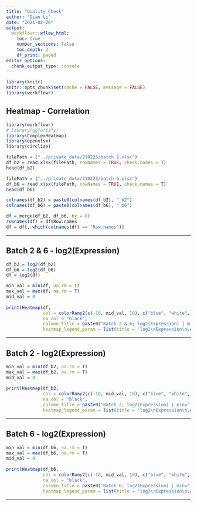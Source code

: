 ```yaml
---
title: "Quality Check"
author: "Dian Li"
date: "2021-02-26"
output: 
  workflowr::wflow_html:
    toc: true
    number_sections: false
    toc_depth: 2
    df_print: paged
editor_options:
  chunk_output_type: console
---
```


```r
library(knitr)
knitr::opts_chunk$set(cache = FALSE, message = FALSE)
library(workflowr)
```

## **Heatmap - Correlation** 

```r
library(workflowr)
# library(ggfortify)
library(ComplexHeatmap)
library(openxlsx)
library(circlize)
```

```r
filePath = ("../private_data/210225/batch 2.xlsx")
df_b2 = read.xlsx(filePath, rowNames = TRUE, check.names = T)
head(df_b2)

filePath = ("../private_data/210225/batch 6.xlsx")
df_b6 = read.xlsx(filePath, rowNames = TRUE, check.names = T)
head(df_b6)

colnames(df_b2) = paste0(colnames(df_b2), "_b2")
colnames(df_b6) = paste0(colnames(df_b6), "_b6")

df = merge(df_b2, df_b6, by = 0)
rownames(df) = df$Row.names
df = df[,-which(colnames(df) == "Row.names")]
```

-----

## **Batch 2 & 6 - log2(Expression)** 
```r
df_b2 = log2(df_b2)
df_b6 = log2(df_b6)
df = log2(df)

min_val = min(df, na.rm = T)
max_val = max(df, na.rm = T)
mid_val = 0
           
print(Heatmap(df, 
              col = colorRamp2(c(-10, mid_val, 10), c("blue", "white", "red")),
              na_col = "black",
              column_title = paste0("Batch 2 & 6; log2(Expression) | min=", sprintf("%.1f", min_val), " | max=", sprintf("%.1f", max_val)),
              heatmap_legend_param = list(title = "log2\nExpression\nLevel")))
``` 

-----
       
## **Batch 2 - log2(Expression)** 
```r
min_val = min(df_b2, na.rm = T)
max_val = max(df_b2, na.rm = T)
mid_val = 0
           
print(Heatmap(df_b2, 
              col = colorRamp2(c(-10, mid_val, 10), c("blue", "white", "red")),
              na_col = "black",
              column_title = paste0("Batch 2; log2(Expression) | min=", sprintf("%.1f", min_val), " | max=", sprintf("%.1f", max_val)),
              heatmap_legend_param = list(title = "log2\nExpression\nLevel")))
``` 

-----
       
## **Batch 6 - log2(Expression)** 
```r
min_val = min(df_b6, na.rm = T)
max_val = max(df_b6, na.rm = T)
mid_val = 0
           
print(Heatmap(df_b6, 
              col = colorRamp2(c(-10, mid_val, 10), c("blue", "white", "red")),
              na_col = "black",
              column_title = paste0("Batch 6; log2(Expression) | min=", sprintf("%.1f", min_val), " | max=", sprintf("%.1f", max_val)),
              heatmap_legend_param = list(title = "log2\nExpression\nLevel")))
``` 

-----

